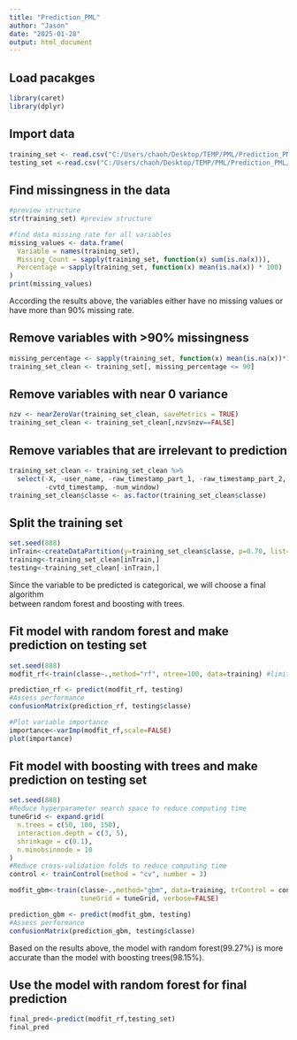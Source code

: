 ```yaml
---
title: "Prediction_PML"
author: "Jason"
date: "2025-01-28"
output: html_document
---
```


## Load pacakges
```r
library(caret)
library(dplyr)

```

## Import data
```r
training_set <- read.csv("C:/Users/chaoh/Desktop/TEMP/PML/Prediction_PML/Practical-Machine-Learning-Project/pml-training.csv")
testing_set <-read.csv("C:/Users/chaoh/Desktop/TEMP/PML/Prediction_PML/Practical-Machine-Learning-Project/pml-testing.csv")
```



## Find missingness in the data 
```r
#preview structure
str(training_set) #preview structure

#find data missing rate for all variables
missing_values <- data.frame(
  Variable = names(training_set),
  Missing_Count = sapply(training_set, function(x) sum(is.na(x))),
  Percentage = sapply(training_set, function(x) mean(is.na(x)) * 100)
)
print(missing_values)
```

According the results above, the variables either have no missing values or have 
more than 90% missing rate. 

## Remove variables with >90% missingness
```r
missing_percentage <- sapply(training_set, function(x) mean(is.na(x))*100)
training_set_clean <- training_set[, missing_percentage <= 90]
```

## Remove variables with near 0 variance
```r
nzv <- nearZeroVar(training_set_clean, saveMetrics = TRUE)
training_set_clean <- training_set_clean[,nzv$nzv==FALSE]
```

## Remove variables that are irrelevant to prediction
```r
training_set_clean <- training_set_clean %>%
  select(-X, -user_name, -raw_timestamp_part_1, -raw_timestamp_part_2, 
         -cvtd_timestamp, -num_window)
training_set_clean$classe <- as.factor(training_set_clean$classe)
```

## Split the training set
```r
set.seed(888)
inTrain<-createDataPartition(y=training_set_clean$classe, p=0.70, list=FALSE)
training<-training_set_clean[inTrain,]
testing<-training_set_clean[-inTrain,]
```

Since the variable to be predicted is categorical, we will choose a final algorithm  
between random forest and boosting with trees. 

## Fit model with random forest and make prediction on testing set 
```r
set.seed(888)
modfit_rf<-train(classe~.,method="rf", ntree=100, data=training) #limit number of trees to 100 to reduce computing time

prediction_rf <- predict(modfit_rf, testing)
#Assess performance
confusionMatrix(prediction_rf, testing$classe) 

#Plot variable importance
importance<-varImp(modfit_rf,scale=FALSE) 
plot(importance)
```

## Fit model with boosting with trees and make prediction on testing set 
```r
set.seed(888)
#Reduce hyperparameter search space to reduce computing time
tuneGrid <- expand.grid(
  n.trees = c(50, 100, 150),  
  interaction.depth = c(3, 5),  
  shrinkage = c(0.1),  
  n.minobsinnode = 10
)
#Reduce cross-validation folds to reduce computing time
control <- trainControl(method = "cv", number = 3) 

modfit_gbm<-train(classe~.,method="gbm", data=training, trControl = control, 
                  tuneGrid = tuneGrid, verbose=FALSE)

prediction_gbm <- predict(modfit_gbm, testing)
#Assess performance
confusionMatrix(prediction_gbm, testing$classe) 
```

Based on the results above, the model with random forest(99.27%) is more accurate than
the model with boosting trees(98.15%). 


## Use the model with random forest for final prediction
```r
final_pred<-predict(modfit_rf,testing_set)
final_pred
```
